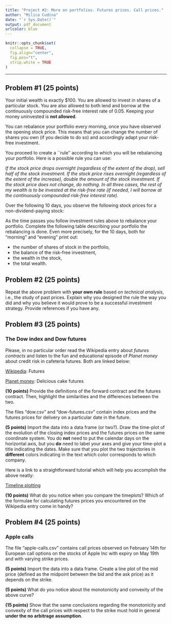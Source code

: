```yaml
---
title: "Project #2: More on portfolios. Futures prices. Call prices."
author: "Milica Cudina"
date: "`r Sys.Date()`"
output: pdf_document
urlcolor: blue
---
```

<!-- The author of this template is Dr. Gordan Zitkovic.-->
<!-- The code chunk below contains some settings that will  -->
<!-- make your R code look better in the output pdf file.  -->
<!-- If you are curious about what each option below does, -->
<!-- go to https://yihui.org/knitr/options/ -->
<!-- If not, feel free to disregard everything ...  -->
```r
knitr::opts_chunk$set(
  collapse = TRUE,
  fig.align="center",
  fig.pos="t",
  strip.white = TRUE
)
```
<!-- ... down to here. -->

---

## Problem #1 (25 points)
Your initial wealth is exactly \$100. You are allowed to invest in
shares of a particular stock. You are also allowed to both lend and
borrow at the continuously compounded risk-free interest rate of
0.05. Keeping your money uninvested is **not allowed**.

You can rebalance your portfolio every morning, once you have observed
the opening stock price. This means that you can change the number of
shares you own (if you decide to do so) and accordingly adapt your
risk-free investment.

You proceed to create a ``rule'' according to which you will be
rebalancing your portfolio. Here is a possible rule you can use:

*If the stock price drops overnight (regardless of the extent of the
  drop), sell half of the stock investment. If the stock price rises
  overnight (regardless of the extent of the increase), double the
  amount of the stock investment. If the stock price does not change, do
  nothing. In all three cases, the rest of my wealth is to be invested
  at the risk-free rate (if needed, I will borrow at the continuously
  compounded risk-free interest rate).*

Over the following 10 days, you observe the following stock prices for a non-dividend-paying stock:

\medskip

\begin{tabular}{|c|c|c|c|c|c|c|c|c|c|c|c|}
\hline
{\bf Day} & 0 & 1 & 2 & 3 & 4 & 5 & 6 & 7 & 8 & 9 & 10 \\
\hline
{\bf Stock price} &100 & 80 & 64 & 80 & 64 & 80 & 100 & 80 & 64 & 80 & 100 \\
\hline
\end{tabular}

\medskip

As the time passes you follow investment rules above to rebalance your portfolio. Complete the following table describing your portfolio \textbf{just before and just after} the rebalancing is done. 
Even more precisely, for the $10$ days, both for "morning" and "evening" print out:

* the number of shares of stock in the portfolio, 
* the balance of the risk-free investment, 
* the wealth in the stock, 
* the total wealth. 


## Problem #2 (25 points)
Repeat the above problem with **your own rule** based on *technical analysis*, i.e., the study of past prices. Explain why you designed the rule the way you did and why you believe it would prove to be a successful investment strategy. Provide references if you have any. 

\newpage

## Problem #3 (25 points)
### The Dow index and Dow futures
Please, in no particular order read the Wikipedia entry about *futures contracts* and listen to the fun and educational episode of *Planet money* about credit risk in cafeteria futures. Both are linked below:

[Wikipedia](https://en.wikipedia.org/wiki/Futures_contract): Futures

[Planet money](https://www.npr.org/sections/money/2016/01/06/462149561/episode-15-delicious-cake-futures): Delicious cake futures

**(10 points)** Provide the definitions of the forward contract and the futures contract. Then, highlight the similarities and the differences between the two. 

The files "dow.csv" and "dow-futures.csv" contain index prices and the futures prices for delivery on a particular date in the future. 

**(5 points)**
Import the data into a data frame (or two?). Draw the time-plot of the evolution of the closing index prices and the futures prices on the same coordinate system. You do **not** need to put the calendar days on the horizontal axis, but you **do** need to label your axes and give your time-plot a title indicating the dates. Make sure that you plot the two trajectories in **different** colors indicating in the text which color corresponds to which company. 

Here is a link to a straightforward tutorial which will help you accomplish the above neatly: 

[Timeline plotting](https://statisticsglobe.com/draw-multiple-time-series-in-same-plot-in-r) 

**(10 points)**
What do you notice when you compare the timeplots? Which of the formulae for calculating futures prices you encountered on the Wikipedia entry come in handy?


## Problem #4 (25 points)
### Apple calls
The file "apple-calls.csv" contains call prices observed on February 14th for European call options on the stocks of Apple Inc with expiry on May 19th and with varying strike prices. 

**(5 points)**
Import the data into a data frame. Create a line plot of the mid price (defined as the midpoint between the bid and the ask price) as it depends on the strike. 

**(5 points)**
What do you notice about the monotonicity and convexity of the above curve? 

**(15 points)**
Show that the same conclusions regarding the monotonicity and convexity of the call prices with respect to the strike must hold in general **under the no arbitrage assumption**. 



